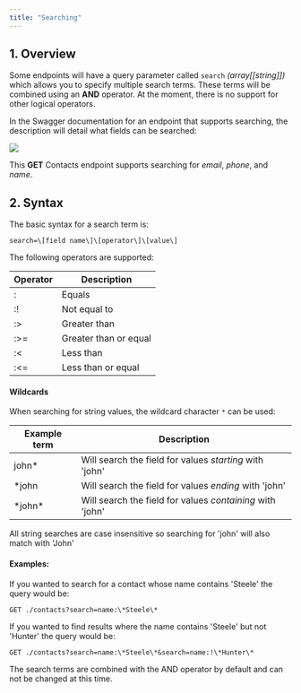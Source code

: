 ```yaml
---
title: "Searching"
---
```


## 1\. Overview

Some endpoints will have a query parameter called `search` *(array\[\[string\]\])* which allows you to specify multiple search terms. These terms will be combined using an **AND** operator. At the moment, there is no support for other logical operators.

In the Swagger documentation for an endpoint that supports searching, the description will detail what fields can be searched:

<Frame>
<img src="/images/image-3.png"/>
</Frame>

This **GET** Contacts endpoint supports searching for *email*, *phone*, and *name*.

## 2\. Syntax

The basic syntax for a search term is:
```plaintext
search=\[field name\]\[operator\]\[value\]
```

The following operators are supported:

| Operator | Description |
| --- | --- |
| : | Equals |
| :! | Not equal to |
| :> | Greater than |
| :>= | Greater than or equal |
| :\< | Less than |
| :\<= | Less than or equal |

#### Wildcards



When searching for string values, the wildcard character `*` can be used:

| Example term | Description |
| --- | --- |
| john\* | Will search the field for values *starting* with 'john' |
| \*john | Will search the field for values *ending* with 'john' |
| \*john\* | Will search the field for values *containing* with 'john' |

<Info>
 All string searches are case insensitive so searching for 'john' will also match with 'John'
</Info>

#### Examples:

If you wanted to search for a contact whose name contains 'Steele' the query would be:

```plaintext
GET ./contacts?search=name:\*Steele\*
```

If you wanted to find results where the name contains 'Steele' but not 'Hunter' the query would be:

```plaintext
GET ./contacts?search=name:\*Steele\*&search=name:!\*Hunter\*
```

<Info>
 The search terms are combined with the AND operator by default and can not be changed at this time.
</Info>

